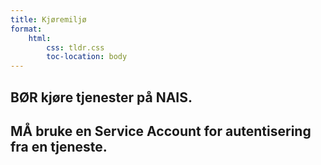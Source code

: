 ```yaml
---
title: Kjøremiljø
format:
    html:
        css: tldr.css
        toc-location: body
---
```


## [BØR]{.should} kjøre tjenester på NAIS.
## [MÅ]{.must} bruke en Service Account for autentisering fra en tjeneste.
